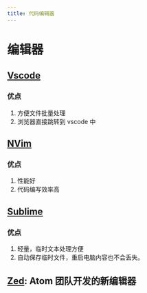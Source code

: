 ```yaml
---
title: 代码编辑器
---
```


# 编辑器

## [Vscode](./editor/Vscode.mdx)

### 优点

1. 方便文件批量处理
2. 浏览器直接跳转到 vscode 中

## [NVim](./editor/NVim.mdx)

### 优点

1. 性能好
2. 代码编写效率高

## [Sublime](./editor/sublime.mdx)

### 优点

1. 轻量，临时文本处理方便
2. 自动保存临时文件，重启电脑内容也不会丢失。

## [Zed](https://zed.dev/): Atom 团队开发的新编辑器